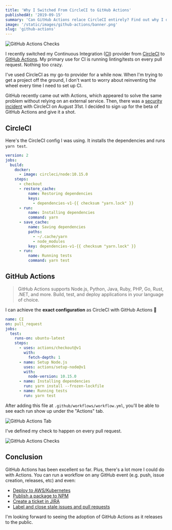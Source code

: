 ```yaml
---
title: 'Why I Switched From CircleCI to GitHub Actions'
publishedAt: '2019-09-15'
summary: 'Can GitHub Actions relace CircleCI entirely? Find out why I decided to switch CI/CD providers to GitHub Actions.'
image: '/static/images/github-actions/banner.png'
slug: 'github-actions'
---
```


![GitHub Actions Checks](/static/images/github-actions/banner.png)

I recently switched my Continuous Integration ([CI](https://en.wikipedia.org/wiki/Continuous_integration))
provider from [CircleCI](https://circleci.com/) to [GitHub Actions](https://github.com/features/actions).
My primary use for CI is running linting/tests on every pull request. Nothing too crazy.

I've used CircleCI as my go-to provider for a while now. When I'm trying to get a project off the ground,
I don't want to worry about reinventing the wheel every time I need to set up CI.

GitHub recently came out with Actions, which appeared to solve the same problem without relying on an external service.
Then, there was a [security incident](https://support.circleci.com/hc/en-us/articles/360034852194-Security-Incident-on-8-31-2019-Details-and-FAQs-) with CircleCI on August 31st.
I decided to sign up for the beta of GitHub Actions and give it a shot.

## CircleCI

Here's the CircleCI config I was using. It installs the dependencies and runs `yarn test`.

```yml
version: 2
jobs:
  build:
    docker:
      - image: circleci/node:10.15.0
    steps:
      - checkout
      - restore_cache:
          name: Restoring dependencies
          keys:
            - dependencies-v1-{{ checksum "yarn.lock" }}
      - run:
          name: Installing dependencies
          command: yarn
      - save_cache:
          name: Saving dependencies
          paths:
            - ~/.cache/yarn
            - node_modules
          key: dependencies-v1-{{ checksum "yarn.lock" }}
      - run:
          name: Running tests
          command: yarn test
```

## GitHub Actions

> GitHub Actions supports Node.js, Python, Java, Ruby, PHP, Go, Rust, .NET, and more. Build, test, and deploy applications in your language of choice.

I can achieve the **exact configuration** as CircleCI with GitHub Actions 🎉

```yml:.github/workflows/workflow.yml
name: CI
on: pull_request
jobs:
  test:
    runs-on: ubuntu-latest
    steps:
      - uses: actions/checkout@v1
        with:
          fetch-depth: 1
      - name: Setup Node.js
        uses: actions/setup-node@v1
        with:
          node-version: 10.15.0
      - name: Installing dependencies
        run: yarn install --frozen-lockfile
      - name: Running tests
        run: yarn test
```

After adding this file at `.github/workflows/workflow.yml`, you'll be able to see each run show up under the "Actions" tab.

![GitHub Actions Tab](/static/images/github-actions/actions-tab.png)

I've defined my check to happen on every pull request.

![GitHub Actions Checks](/static/images/github-actions/checks.png)

## Conclusion

GitHub Actions has been excellent so far. Plus, there's a lot more I could do with Actions.
You can run a workflow on any GitHub event (e.g. push, issue creation, releases, etc) and even:

- [Deploy to AWS/Kubernetes](https://github.com/actions/aws)
- [Publish a package to NPM](https://github.com/actions/npm)
- [Create a ticket in JIRA](https://github.com/atlassian/gajira)
- [Label and close stale issues and pull requests](https://github.com/actions/stale)

I'm looking forward to seeing the adoption of GitHub Actions as it releases to the public.
